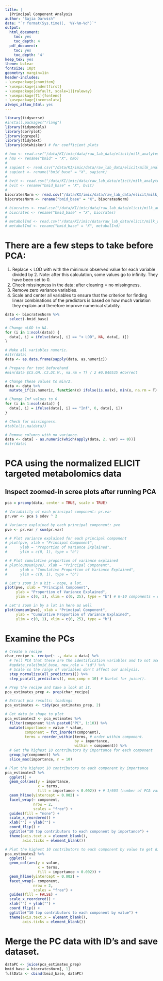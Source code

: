 ```yaml
---
title: |
  |Principal Component Analysis
author: "Sajia Darwish"
date: "`r format(Sys.time(), '%Y-%m-%d')`"
output:
  html_document:
    toc: yes
    toc_depth: 4
  pdf_document:
    toc: yes
    toc_depth: '4'
keep_tex: yes
theme: bclear
fontsize: 10pt
geometry: margin=1in
header-includes:
- \usepackage{enumitem}
- \usepackage{indentfirst}
- \usepackage[default, scale=1]{raleway}
- \usepackage[T1]{fontenc}
- \usepackage{inconsolata}
always_allow_html: yes
---
```


```r
library(tidyverse)
#install.packages("rlang")
library(tidymodels)
library(corrplot)
library(ggrepel)
library(tidytext)
library(dotwhisker) # for coefficient plots

# hmo <- read.csv("/data/KI/imic/data/raw_lab_data/elicit/milk_analytes/HMO_ELICIT.csv")
# hmo <- rename("bmid" = "X", hmo)
# 
# sapient <- read.csv("/data/KI/imic/data/raw_lab_data/elicit/milk_analytes/Sapient_ELICIT.csv")
# sapient <- rename("bmid_base" = "X", sapient)
# 
# bvit <- read.csv("/data/KI/imic/data/raw_lab_data/elicit/milk_analytes/Allen_Bvit_ELICIT.csv")
# bvit <- rename("bmid_base" = "X", bvit)
# 
biocratesNorm <- read.csv("/data/KI/imic/data/raw_lab_data/elicit/milk_analytes/Biocrates_ELICIT_Normalized_toALL_NS.csv")
biocratesNorm <- rename("bmid_base" = "X", biocratesNorm)

# biocrates <- read.csv("/data/KI/imic/data/raw_lab_data/elicit/milk_analytes/Biocrates_ELICIT_NOT_Normalized.csv")
# biocrates <- rename("bmid_base" = "X", biocrates)
# 
# metabolInd <- read.csv("/data/KI/imic/data/raw_lab_data/elicit/milk_analytes/MetaboIndicators/Biocrates_ELICIT_Normalized_MetaboINDICATOR.csv")
# metabolInd <- rename("bmid_base" = "X", metabolInd)
```

# There are a few steps to take before PCA:
1) Replace < LOD with with the minimum observed value for each variable divided by 2.
   Note: after this calculation, some values go to infinity. They have been set to 0.
2) Check missingness in the data: after cleaning = no missingness.
3) Remove zero variance variables.
4) Scale and center all variables to ensure that the criterion for finding linear combinations of the predictors is based on how much variation they explain and therefore improve numerical stability.

```r
data <- biocratesNorm %>%
  select(-bmid_base)

# Change <LOD to NA.
for (i in 1:ncol(data)) {
  data[, i] = ifelse(data[, i] == "< LOD", NA, data[, i])
}

# Make all variables numeric.
#str(data)
data <- as.data.frame(sapply(data, as.numeric))

# Prepare for test beforehand
#min(data $C5.OH..C3.DC.M., na.rm = T) / 2 #0.040535 #Correct

# Change these values to min/2.
data <- data %>% 
  mutate_if(is.numeric, function(x) ifelse(is.na(x), min(x, na.rm = T) / 2, x))

# Change Inf values to 0.
for (i in 1:ncol(data)) {
  data[, i] = ifelse(data[, i] == "Inf", 0, data[, i])
}

# Check for missingness.
#table(is.na(data))

# Remove columns with no variance.
data <- data[ - as.numeric(which(apply(data, 2, var) == 0))]
#str(data)
```

# PCA using the normalized ELICIT targeted metabolomics data

## Inspect zoomed-in scree plots after running PCA
```r
pca = prcomp(data, center = TRUE, scale = TRUE)

# Variability of each principal component: pr.var
pr.var <- pca $ sdev ^ 2

# Variance explained by each principal component: pve
pve <- pr.var / sum(pr.var)

# # Plot variance explained for each principal component
# plot(pve, xlab = "Principal Component",
#      ylab = "Proportion of Variance Explained",
#      ylim = c(0, 1), type = "b")

# # Plot cumulative proportion of variance explained
# plot(cumsum(pve), xlab = "Principal Component",
#      ylab = "Cumulative Proportion of Variance Explained",
#      ylim = c(0, 1), type = "b")

# Let's zoom in a bit - nope, a lot.
plot(pve, xlab = "Principal Component",
     ylab = "Proportion of Variance Explained",
     ylim = c(0, 1), xlim = c(0, 25), type = "b") # 6-10 components = optimal.

# Let's zoom in by a lot in here as well
plot(cumsum(pve), xlab = "Principal Component",
     ylab = "Cumulative Proportion of Variance Explained",
     ylim = c(0, 1), xlim = c(0, 25), type = "b")
```

# Examine the PCs
```r
# Create a recipe
char_recipe <- recipe(~ ., data = data) %>%
  # Tell PCA that these are the identification variables and to not use them.
  #update_role(bmid_base, new_role = "id") %>%
  # Scale so the range of variables don't affect our analysis.
  step_normalize(all_predictors()) %>%
  step_pca(all_predictors(), num_comp = 10) # Useful for juice().

# Prep the recipe and take a look at it. 
pca_estimates_prep <- prep(char_recipe)

# Extract pca results: loadings
pca_estimates <- tidy(pca_estimates_prep, 2)

# Get data in shape to plot
pca_estimates2 <- pca_estimates %>%
  filter(component %in% paste0("PC", 1:10)) %>%
  mutate(importance = value * value,
         component = fct_inorder(component),
         terms = reorder_within(terms, # order within component.
                                by = importance,
                                within = component)) %>%
  # Get the highest 10 contributors by importance for each component
  group_by(component) %>%
  slice_max(importance, n = 10)

# Plot the highest 10 contributors to each component by importance
pca_estimates2 %>%
  ggplot() +
  geom_col(aes(y = importance, 
               x = terms, 
               fill = importance < 0.002)) + # 1/603 (number of PCA variables)
  geom_hline(yintercept = 0.002) +
  facet_wrap(~ component, 
             nrow = 2,
             scales = "free") + 
  guides(fill = "none") +
  scale_x_reordered() +
  xlab("") + ylab("") +
  coord_flip() +
  ggtitle("10 top contributors to each component by importance") +
  theme(axis.text.x = element_blank(),
        axis.ticks = element_blank())
```

```r
# Plot the highest 10 contributors to each component by value to get direction
pca_estimates2 %>%
  ggplot() +
  geom_col(aes(y = value, 
               x = terms, 
               fill = importance < 0.002)) +
  geom_hline(yintercept = 0.002) +
  facet_wrap(~ component, 
             nrow = 2,
             scales = "free") + 
  guides(fill = FALSE) +
  scale_x_reordered() +
  xlab("") + ylab("") +
  coord_flip() +
  ggtitle("10 top contributors to each component by value") +
  theme(axis.text.x = element_blank(),
        axis.ticks = element_blank())
```

# Merge the PC data with ID's and save dataset.
```r
dataPC <- juice(pca_estimates_prep)
bmid_base = biocratesNorm[, 1]
fullData <- cbind(bmid_base, dataPC)
```















